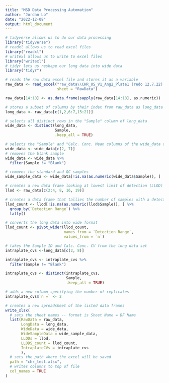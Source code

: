 ```yaml
---
title: "MSD Data Processing Automation"
author: "Jordan Lo"
date: "2022-12-08"
output: html_document
---
```

```r
# tidyverse allows us to do our data processing
library("tidyverse")
# readxl allows us to read excel files
library("readxl")
# writexl allows us to write to excel files
library("writexl")
# tidyr lets us reshape our long data into wide data
library("tidyr")
```

```r
# reads the raw data excel file and stores it as a variable
raw_data <- read_excel("raw_data\\CHR_US_V1_Ang2_Plate1 (redo 12.7.22).xlsx", 
                       sheet = "RawData")

raw_data[14:18] <- as.data.frame(sapply(raw_data[14:18], as.numeric))
```


```r
# stores a subset of columns by their index from raw_data as long_data
long_data <- raw_data[c(1,2,6:7,15:21)]
```

```r
# selects all distinct rows in the "Sample" column of long_data
wide_data <- distinct(long_data, 
                      Sample,
                      .keep_all = TRUE)

# selects the "Sample" and "Calc. Conc. Mean columns of the wide_data dataframe
wide_data <- wide_data[c(2, 7)]
# removes the blank sample
wide_data <- wide_data %>%
  filter(Sample != "Blank")
```

```r
# removes the standard and QC samples 
wide_sample_data <- wide_data[!is.na(as.numeric(wide_data$Sample)), ]
```

```r
# creates a new data frame looking at lowest limit of detection (LLOD)
llod <- raw_data[c(2:4, 8, 16, 19)]

# creates a data frame that tallies the number of samples with a detection range at or below the detection/fit curve
llod_count <- llod[!is.na(as.numeric(llod$Sample)), ] %>%
  group_by(`Detection Range`) %>%
  tally()

# converts the long data into wide format
llod_count <- pivot_wider(llod_count,
                          names_from = `Detection Range`,
                          values_from = `n`)
```

```r
# takes the Sample ID and Calc. Conc. CV from the long data set
intraplate_cvs <-long_data[c(2, 8)]

intraplate_cvs <- intraplate_cvs %>%
  filter(Sample != "Blank")

intraplate_cvs <- distinct(intraplate_cvs,
                           Sample,
                           .keep_all = TRUE)

# adds a new column specifying the number of replicates
intraplate_cvs$`n =` <- 2
```

```r
# creates a new spreadsheet of the listed data frames
write_xlsx(
  # sets the sheet names -- format is Sheet Name = DF Name
  list(RawData = raw_data, 
       LongData = long_data,
       WideData = wide_data,
       WideSampleData = wide_sample_data,
       LLODs = llod,
       LLODS_count = llod_count,
       IntraplateCVs = intraplate_cvs
       ),
  # sets the path where the excel will be saved
  path = "chr_test.xlsx",
  # writes columns to top of file
  col_names = TRUE
)
```

